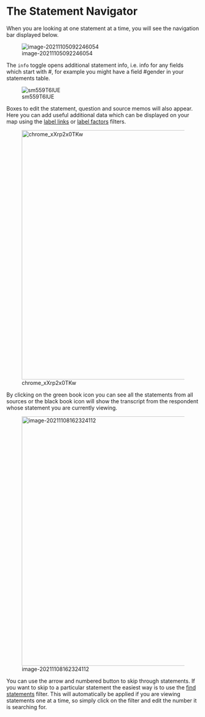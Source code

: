#  The Statement Navigator{#xstatement-nav-old}

When you are looking at one statement at a time, you will see the navigation bar displayed below.

![image-20211105092246054](_assets/image-20211105092246054.png)

The `info` toggle opens additional statement info, i.e. info for any fields which start with #, for example you might have a field #gender in your statements table. 

![sm559T6lUE](_assets/sm559T6lUE.gif)

Boxes to edit the statement, question and source memos will also appear. Here you can add useful additional data which can be displayed on your map using the [label links](xformatting-links) or [label factors](#xlabel-factors) filters.

![chrome_xXrp2x0TKw](_assets/chrome_xXrp2x0TKw.png){width=650}

By clicking on the green book icon you can see all the statements from all sources or the black book icon will show the transcript from the respondent whose statement you are currently viewing.

![image-20211108162324112](_assets/image-20211108162324112.png){width=650}

You can use the arrow and numbered button to skip through statements. If you want to skip to a particular statement the easiest way is to use the [find statements](xfind-statements-links) filter. This will automatically be applied if you are viewing statements one at a time, so simply click on the filter and edit the number it is searching for.
